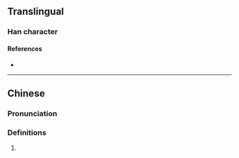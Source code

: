 {{character info}}
==Translingual==

===Han character===
{{Han char|rn=9|rad=人|as=11|sn=13|four=|canj=OTLO|ids=⿰亻𦰩}}

====References====
* {{Han ref|kx=0115.070|dkj=01035|dj=0245.050|hdz=10208.030|uh=50BC|ud=20668}}

----

==Chinese==
{{zh-forms}}

===Pronunciation===
{{zh-pron
|m=hàn
|c=hon3
|mc=
|oc=
|cat=pn
}}

===Definitions===
{{zh-hanzi}}

# {{surname|zh}}